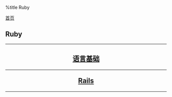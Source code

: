 %title Ruby

[[../../index|首页]]
==Ruby==
----
<center>
<h2>
[[base/index|语言基础]]
----
[[rails/index|Rails]]
</h2>
</center>
----

